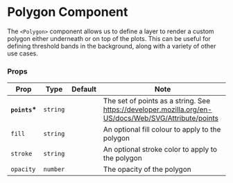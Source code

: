 
# Polygon Component

The `<Polygon>` component allows us to define a layer to render a custom polygon either underneath or on top of the plots. This can be useful for defining threshold bands in the background, along with a variety of other use cases.

<Canvas>
    <Story id="components-polygon--default" />
</Canvas>

### Props

| Prop           | Type     | Default | Note                                                                                                 |
| -------------- | -------- | ------- | ---------------------------------------------------------------------------------------------------- |
| **`points`\*** | `string` |         | The set of points as a string. See https://developer.mozilla.org/en-US/docs/Web/SVG/Attribute/points |
| `fill`         | `string` |         | An optional fill colour to apply to the polygon                                                      |
| `stroke`       | `string` |         | An optional stroke color to apply to the polygon                                                     |
| `opacity`      | `number` |         | The opacity of the polygon                                                                           |

<br />
